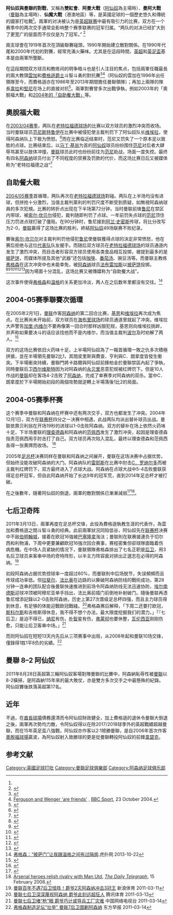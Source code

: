 {{noteTA|G1=足球|G2=EPL|G3=MUFC|G4=arsenal}}
{{Infobox football derby
| name                    = 阿仙奴 對 曼聯
| other names             =
| team1logo               =
| team2logo               =
| image                   =
| caption                 =
| city or region          =  
| first contested         = 13-10-1894 <br />{{nobreak|[[曼聯|紐頓希夫]] 3–3 [[阿仙奴|活域治兵工廠]]}} 
| teams involved          = [[阿仙奴|阿仙奴]]<br />[[曼徹斯特聯|曼徹斯特聯]]
| most wins               = [[曼聯|曼聯]] (96)
| most player appearances = [[傑斯|傑斯]] (50)
| top scorer              = [[朗尼|朗尼]] (9) 
| mostrecent              = 11-03-2019<br />阿仙奴 2–0 曼联<br />([[2018年至2019年英格蘭足球超級聯賽|2018/19英超]])
| nextmeeting             = 
| total                   = 227
| series                  = 阿仙奴勝：82次<br />平：50次<br />曼聯勝：96次
| largestvictory          = {{nobreak|曼聯 8–2 阿仙奴}}<br />28-8-2011<br />([[2011–12賽季英格蘭超級聯賽|2011/12英超]])
| pattern_b1  =
| pattern_la1 = _阿仙奴1112h
| pattern_ra1 = _阿仙奴1112h
| pattern_sh1 = _stripes_cut_red
| pattern_so1 =
| leftarm1    = FFFFFF
| body1       = FF0000
| rightarm1   = FFFFFF
| shorts1     = FFFFFF
| socks1      = FFFFFF
| title1      = 阿仙奴
| pattern_la2 =
| pattern_b2  = _manutd1112
| pattern_ra2 =
| pattern_sh2 =
| pattern_so2 = _manutdh1112
| leftarm2    = E20E0E
| body2       = E20E0E
| rightarm2   = E20E0E
| shorts2     = FFFFFF
| socks2      = 000000
| title2      = 曼聯
}}

'''阿仙奴與曼聯的對戰'''，又稱為'''雙紅會'''、'''阿曼大戰'''（[[阿仙奴|阿仙奴]]為主場時）、'''曼阿大戰'''（[[曼聯|曼聯]]為主場時）、'''仙魔大戰'''（港澳地區）等，是英國足球的一個歷史悠久和傳統的國家打吡戰<ref name="manutd"/>。兩軍的对决被认为是[[英超联赛|英超联赛]]中最有吸引力的比赛，双方在一个赛季中的两次交手通常会影响整个赛季联赛的冠军归属。“两队的对决已经扩大到了更宽广的层面而不仅仅是为了冠军。” <ref>{{cite news |first=Oliver |last=Kay |title=Match of the season |url=http://www.theguardian.com/football/2004/oct/24/newsstory.sport1 |newspaper=The Observer |location=London |date=2004-10-24 |accessdate=2014-07-05}}</ref>

兩支球會在1919年首次在頂級聯賽碰頭，1990年開始建立敵對關係。在1990年代尾和2000年代初的對賽，經常充滿火藥味。尤其是在這段時間，[[英超|英超]]和[[英足盃|英足盃]]基本是由兩軍所壟斷。

在這段期間双方球员和教练间的明争暗斗也是引人注目的焦点，包括兩軍任職最長的兩大教頭[[雲加|雲加]]和[[費格遜爵士|費格遜爵士]]斗智斗勇的對抗賽<ref>{{cite web |url=http://www.leaguemanagers.com/managers/longest-current.html |title=League Managers Association |publisher=Leaguemanagers.com |accessdate=2012-07-30 |deadurl=yes |archiveurl=https://web.archive.org/web/20150207195645/http://www.leaguemanagers.com/managers/longest-current.html |archivedate=2015-02-07}}</ref><ref>[http://news.bbc.co.uk/sport1/hi/football/eng_prem/3946025.stm Ferguson and Wenger 'are friends'] {{WebCite|url=https://www.webcitation.org/6B8QEGglv?url=http://news.bbc.co.uk/sport2/hi/football/eng_prem/3946025.stm |date=20121003093346 |dateformat=iso }}, [[BBC_Sport|BBC Sport]], 23 October 2004.</ref>（阿仙奴的雲加在1996年出任領隊至今，而費格遜亦在1986年至2013年期間擔任曼聯領隊）；再加上兩隊的隊長[[韋拉|韋拉]]和[[堅尼|堅尼]]在场上的直接对抗<ref>{{cite journal |title=The bitter rivalry between Arsenal and Mancheste United |last1=Leach |first1=Jimmy |last2=Rice |first2=Simon |journal=[[The_Independent|The Independent]] |date=2009-04-29|url=http://www.independent.co.uk/sport/football/news-and-comment/the-bitter-rivalry-between-arsenal-and-manchester-united-1676014.html |accessdate=2009-08-09}}</ref>。兩軍對賽曾多次出戰爭執，例如2003年的「奧脫福大戰」和[[曼联对阿森纳（2004-05赛季英超联赛）|2004年的「自助餐大戰」]]等。

== 奧脫福大戰 ==
在[[2003–04賽季英格蘭超級聯賽|2003/04赛季]]，两队在[[老特拉福德球场|老特拉福德球场]]的比赛以双方球员的激烈冲突而收场。当时曼联球员[[范尼斯特鲁伊|范尼斯特鲁伊]]在比赛中被侵犯使主裁判罚下了阿仙奴队长[[帕特里克·维埃拉|维埃拉]]，使得阿森纳队上下极为愤怒。<ref>{{cite news |title=Van Nistelrooy accused |url=http://news.bbc.co.uk/sport1/hi/football/eng_prem/3127572.stm |work=BBC Sport |publisher=British Broadcasting Corporation |date=2003-09-22 |accessdate=2009-01-18 }}</ref>而在比赛临近结束时，范尼又罚失了一个原本足以致胜的点球。比赛结束后，以[[马丁·基翁|马丁·基翁]]为首的[[阿仙奴|阿仙奴]]球员纷纷围住[[范尼|范尼]]对后者大肆辱骂甚至以肢体冲撞，[[曼联|曼联]]球员此时也纷纷前往为[[范尼|范尼]]助战，场面一度失控。最终有四名[[阿森纳|阿森纳]]球员付出了不同程度的禁赛及罚款的代价，而这场比赛日后又被媒体称为“老特拉福德之战”<ref>{{cite news |first=Richard |last=Williams |title=Battle of Old Trafford a convenient step to vault on to a high horse |url=http://www.guardian.co.uk/football/2003/sep/24/sport.comment |newspaper=The Guardian |location=London |date=2003-09-24 |accessdate=2010-04-26 }}</ref>

== 自助餐大戰 ==
{{main|曼联对阿森纳（2004-05赛季英超联赛）}}
[[2004–05賽季英格蘭超級聯賽|2004/05赛季]]首循環，两队再次在[[老特拉福德球场|老特拉福德球场]]對碰。两队在上半场均没有进球，但拼抢十分激烈，当值主裁判莱利的判罚尺度不断受到质疑，如無視阿森纳球員的多次犯規。比赛的转折点出现在下半场第72分钟，当时曼联前锋[[鲁尼|鲁尼]]在禁区内带球，被[[索尔·坎贝尔|索尔·坎贝尔]]侵犯，裁判随即判罚了点球。一年前罚失点球的[[范尼|范尼]]顶住压力罚进点球打破了僵局。在90分钟时，鲁尼接到[[阿兰·史密斯|阿兰·史密斯]]传球，将比分改写为2-0，[[曼联|曼联]]赢得了这场比赛的胜利，終結[[阿仙奴|阿仙奴]]49场联赛不败纪录。

賽後[[索尔·坎贝尔|索尔·坎贝尔]]对主裁判判罚他侵犯[[鲁尼|鲁尼]]使曼联獲得点球的決定非常愤怒，他在赛后拒绝与这位[[英格兰足球代表队|代表队]]队友握手。而随后双方球员在[[老特拉福德球场|老特拉福德球场]]的球员通道内发生了激烈冲突，而目击者形容双方球员使用各类食品相互投掷，被提到最多的是[[披萨饼|披萨饼]]，而媒体所提及其他“武器”还包括[[咖啡|咖啡]]、[[番茄汤|番茄汤]]、豌豆汤等。而曼联主教练[[弗格森|弗格森]]在这次冲突中也未能幸免，被[[阿森纳|阿森纳]]球员[[法布雷加斯|法布雷加斯]]以[[披萨饼|披萨饼]]投掷。<ref name="FA acts">{{cite news |title=FA acts after Old Trafford battle |url=http://news.bbc.co.uk/sport1/hi/football/eng_prem/3950373.stm |publisher=BBC Sport |date=2004-10-25 |accessdate=2007-11-17 |archive-date=2019-07-13 |archive-url=https://web.archive.org/web/20190713125549/http://news.bbc.co.uk/sport2/hi/football/eng_prem/3950373.stm |dead-url=no }}</ref><ref name="whohitsiralex">{{cite news |title=Who hit Sir Alex with pizza? |url=http://www.standard.co.uk/sport/who-hit-sir-alex-with-pizza-6955390.html |publisher=standard.co.uk |date=2004-10-27 |accessdate=2012-08-11 }}</ref><ref name="Selfishlazy">{{cite news |title=Selfish, lazy youngsters cost Arsenal the season - Cole |url=http://www.standard.co.uk/sport/selfish-lazy-youngsters-cost-arsenal-the-season--cole-7201142.html |publisher=standard.co.uk |date=2006-09-13 |accessdate=2012-08-11 }}</ref><ref name="Toughtackling">{{cite news |title=Tough tackling Fabregas proves Arsenal are gunning for bullies, says Clichy |url=http://www.dailymail.co.uk/sport/football/article-475725/Tough-tackling-Fabregas-proves-Arsenal-gunning-bullies-says-Clichy.html |publisher=Daily Mail |date=2007-08-16 |accessdate=2012-08-11 }}</ref><ref name="Fabregasrevealed">{{cite news |title=Fabregas revealed as Gunner who fired pizza at Fergie |url=http://www.people.co.uk/sport/football/news/2011/11/13/fabregas-revealed-as-gunner-who-fired-pizza-at-fergie-102039-23557693/ |publisher=The People |date=2011-11-13 |accessdate=2012-08-11 |archive-url=https://web.archive.org/web/20111217141021/http://www.people.co.uk/sport/football/news/2011/11/13/fabregas-revealed-as-gunner-who-fired-pizza-at-fergie-102039-23557693/ |archive-date=2011-12-17 |dead-url=yes }}</ref><ref name="Culprit">{{cite news |title=Fabregas confirmed as 'Battle of the Buffet' culprit who threw pizza at Sir Alex Ferguson |url=http://mancunianmatters.co.uk/content/15111678-fabregas-confirmed-battle-buffet-culprit-who-threw-pizza-sir-alex-ferguson |publisher=Mancunian Matters |date=2011-11-15 |accessdate=2012-08-11 }}</ref>因为場面十分混乱，这场比赛又被傳媒称为“自助餐大战”。

这次事件使得[[弗格森|弗格森]]和[[温格|温格]]的关系更加冷淡，两人在之后数年里都没有交往。<ref name="测试">[http://voice.hupu.com/soccer/1533930.html 弗格森：“披萨门”让我跟温格之间有过隔阂].虎扑网 2013-10-22 </ref>

== 2004-05赛季聯賽次循環 ==
在2005年2月1日，[[曼联|曼联]]作客[[阿森纳|阿森纳]]的第二回合比赛，[[基恩|基恩]]和[[维埃拉|维埃拉]]再次成为焦点。在比赛尚未开始前，双方球员在[[海布里球场|海布里球场]]的球员通道里就起了冲突。维埃拉大声警告[[加里·内维尔|加里·内维尔]]不要再像第一回合时那样凶狠犯规，基恩则向维埃拉挑衅，并声称如果要决斗的话应该找他而不是内维尔，而当值主裁判[[葛瑞姆·波爾|波尔]]及时劝解了两人。<ref>{{cite news |title=Highbury tunnel players in clear |url=http://news.bbc.co.uk/sport1/hi/football/eng_prem/4228397.stm |publisher=BBC Sport |date=2005-02-02 |accessdate=2007-11-17 |archive-date=2019-07-13 |archive-url=https://web.archive.org/web/20190713125559/http://news.bbc.co.uk/sport2/hi/football/eng_prem/4228397.stm |dead-url=no }}</ref>
 
双方的这场比赛依旧火药味十足，上半場阿仙奴為了一報首循環一敗之仇多次積極拼搶，並在半場領先曼聯2比1，其間皮里斯與費查、亨利與C．朗拿度皆發生衝突。下半場衝突持續，曼聯門將卡路爾與阿仙奴前鋒柏金於曼聯禁區內起了爭執，同時曼联后卫[[西尔维斯特|西尔维斯特]]因为对阿森纳的[[弗雷德里克·永贝里|永贝里]]恶意犯规被红牌罚下。但是10人作战的[[曼联|曼联]]却在客场4-2击败了[[阿森纳|阿森纳]]，完成了单赛季对阿森纳的双杀。當中C．朗拿度於下半場開始初段的兩個攻勢就逆轉上半場落後1比2的局面。

== 2004-05赛季杯赛 ==
这个赛季中曼联和阿森纳在杯赛中还有两次交手，双方也都发生了冲突。2004年12月1日，双方在[[英格兰联赛杯|联赛杯]]四分之一决赛中相遇，此战两队均派出替补球员出战。曼联依靠贝利翁在开场19秒的进球以1-0击败阿森纳。双方的替补在场上依然火药味十足，下半场曼联的[[基兰·理查德森|理查德森]]和阿森纳的[[范佩西|范佩西]]发生了激烈冲突，起因是理查德森指责范佩西用手肘击打了自己。双方球员再次陷入混乱，最终以理查德森和范佩西各得一张黄牌而收场。 <ref>{{cite news |title=Man Utd 1-0 Arsenal |url=http://news.bbc.co.uk/sport1/hi/football/league_cup/4047617.stm |publisher=BBC Sport |date=2004-12-01 |accessdate=2012-05-19 }}</ref>

2005年[[英格兰足总杯|足总杯]]决赛同样在曼联和阿森纳之间展开，曼联在这场决赛中占据优势，但始终没能攻破阿森纳的大门。阿森纳队的[[何塞·安东尼奥·雷耶斯|雷耶斯]]在比赛中肘击[[克里斯蒂亚诺·罗纳尔多|C．罗纳尔多]]而被主裁判红牌罚下，双方最终进入了点球大战。阿森纳在点球大战中5-4击败曼联获得足总杯冠军，但自此阿森纳开始了长达9年的冠军荒，直到2014年足总杯才被打破。

在之後數年，隨著阿仙奴的倒退，兩軍的敵對關係已漸漸減弱<ref name="manutd">{{cite news |title=Old foes, new rivalry |url=http://www.manutd.com/en/News-And-Features/Football-News/2009/Apr/Old-foes-new-rivalry.aspx |publisher=ManUtd.com (曼聯) |date=2009-04-29 |accessdate=2011-01-29 |archive-date=2012-09-18 |archive-url=https://www.webcitation.org/6Alf2BYcM?url=http://www.manutd.com/en/News-And-Features/Football-News/2009/Apr/Old-foes-new-rivalry.aspx |dead-url=no }}</ref><ref>[http://www.telegraph.co.uk/sport/football/2291799/arsenal-heroes-relish-rivalry-with-Man-Utd.html Arsenal heroes relish rivalry with Man Utd], ''[[The_Daily_Telegraph|The Daily Telegraph]]'', 15 February 2008.</ref>。

== 七后卫奇阵 ==
2011年3月13日，兩軍再度在足总杯交锋，此役為費格遜執教生涯的代表作，為雲加和費格遜之間斗智斗勇的经典。此前兩軍狀況同陷低谷，阿仙奴先在[[英格兰联赛杯|联赛杯]]决赛中不敌[[伯明翰城|伯明翰城]]，接着在欧冠16強被[[巴塞隆拿足球俱樂部|巴塞隆拿]]淘汰；曼联則在联赛接連负于切尔西和利物浦，下周中更要兼顧欧冠16強次回合赛事，赛程密集但卻球隊面臨着伤病危機。在中场人员紧缺的情况下，曼联領隊弗格森排出了七名正职是[[后卫|后卫]]，用3名后卫球员来客串中场的奇特阵形，以半主力阵容面对排出正選志在必得的阿森纳。<ref>[http://sports.sina.com.cn/g/2011-03-13/08295486367.shtml 曼联百年不遇7后卫怪阵！爵爷2灭阿森纳冲击3冠王] 新浪体育 2011-03-11</ref>

初段阿森纳占据优势控球率一度超过60%，而曼联則中后场脱节，失误頻頻而且传球成功率低。但[[拉斐尔·达·席尔瓦|拉斐尔]]、[[法比奥·达·席尔瓦|法比奥]]在边路的以撕破阿森纳防线的戰術成功，第28分钟一连串的团队配合後曼联快速推进到前场令阿森纳防线无法迅速协防，[[哈维尔·埃尔南德斯|埃尔南德斯]]迎球冲顶被阿穆尼亚单手挡出，法比奥前插门前倒地补射破门。隨後曼联再憑鲁尼增添記錄以2-0击败阿森纳，历史上第27次晋级足总杯四强，而且主力球员得到休息，有足够的体能迎戰欧冠戰綫。<ref>[http://sports.qq.com/a/20110313/000070.htm 曼联七后卫深深蔑视阿森纳 爵爷此刻远超狂人] 腾讯体育 2011-03-13</ref>弗格森赛后解释，「下周二还要打欧冠，[[斯科尔斯|斯科尔斯]]和吉格斯得休息，我不得不想个办法，最大限度挖掘我们的潜力。」「『七后卫』是迫不得已，[[纳尼|纳尼]]有伤，[[朴智星|朴智星]]有伤，[[达伦·弗莱彻|弗莱彻]]也要休整，[[安东尼奥·瓦伦西亚|瓦伦西亚]]刚刚伤愈，只能让后卫客串中场。」<ref>[http://sports.cntv.cn/20110314/104077.shtml 曼联七后卫堵“枪”眼 爵爷巧计或导兵工厂灾难] 中国网络电视台 2011-03-14</ref>

而则阿仙奴在短短13天内先后从三项赛事中出局，从2008年起和曼联10场交锋，僅錄得1胜1平8负的劣績。<ref>[http://sports.sohu.com/20110314/n279803244.shtml 弗格森制造足坛“壮举” 曼联7后卫围剿阿森纳] 东方早报 2011-03-14</ref>

== 曼聯 8–2 阿仙奴 ==
2011年8月28日英超第三輪阿仙奴客場對陣曼聯的比賽中，阿森納恥辱性被[[曼聯|曼聯]]以8-2橫掃，是阿森納115年來的最大敗仗，亦是雙方多次交手之中最懸殊的紀錄。阿仙奴賽後跌落英超第17名。

== 近年 ==
不過，在[[酋長球場|酋長球場]]債務還清而令阿仙奴財政健全，加上費格遜的退休令曼聯大倒退之後，兩軍再次勢均力敵，令阿仙奴得以在除2017/2018球季外的英超戰績超越曼聯，而在15年英足盃八強戰，阿仙奴亦作客以2:1險勝曼聯，是自2006年首次作客[[奧脫福球場|奧脫福球場]]贏波，為阿仙奴射入致勝球的更是從曼聯轉投阿仙奴的前鋒[[韋碧克|韋碧克]]。

==参考文献==
{{reflist}}

{{曼徹斯特聯隊}}
{{阿仙奴}}
[[Category:英國足球打吡|Category:英國足球打吡]]
[[Category:曼聯足球俱樂部|Category:曼聯足球俱樂部]]
[[Category:阿森纳足球俱乐部|Category:阿森纳足球俱乐部]]